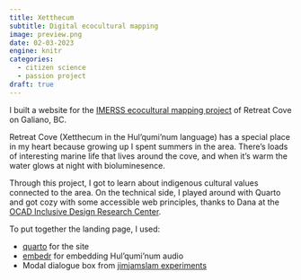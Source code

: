 ```yaml
---
title: Xetthecum 
subtitle: Digital ecocultural mapping
image: preview.png
date: 02-03-2023
engine: knitr
categories:
  - citizen science
  - passion project
draft: true
---
```


I built a website for the [IMERSS ecocultural mapping project](https://floeproject.org/ecocultural-mapping-project/) of Retreat Cove on Galiano, BC. 

Retreat Cove (Xetthecum in the Hul’qumi’num language) has a special place in my heart because growing up I spent summers in the area. There's loads of interesting marine life that lives around the cove, and when it's warm the water glows at night with bioluminesence. 

Through this project, I got to learn about indigenous cultural values connected to the area. On the technical side, I played around with Quarto and got cozy with some accessible web principles, thanks to Dana at the [OCAD Inclusive Design Research Center](https://idrc.ocadu.ca/).


To put together the landing page, I used: 

* [quarto](https://quarto.org/) for the site
* [embedr](https://github.com/mccarthy-m-g/embedr) for embedding Hul’qumi’num audio 
* Modal dialogue box from [jimjamslam experiments](https://jimjam-slam.github.io/quarto-experiments/modal-dialog/)

